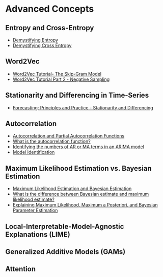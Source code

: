 # Advanced Concepts {#advanced_concepts} 

## Entropy and Cross-Entropy

- [Demystifying Entropy](https://towardsdatascience.com/demystifying-entropy-f2c3221e2550)
- [Demystifying Cross Entropy](https://towardsdatascience.com/demystifying-cross-entropy-e80e3ad54a8)

## Word2Vec

- [Word2Vec Tutorial- The Skip-Gram Model](http://mccormickml.com/2016/04/19/word2vec-tutorial-the-skip-gram-model/)
- [Word2Vec Tutorial Part 2 - Negative Sampling](http://mccormickml.com/2017/01/11/word2vec-tutorial-part-2-negative-sampling/)

## Stationarity and Differencing in Time-Series

- [Forecasting: Principles and Practice - Stationarity and Differencing](https://otexts.com/fpp2/stationarity.html)

## Autocorrelation

- [Autocorrelation and Partial Autocorrelation Functions](https://www.ibm.com/support/knowledgecenter/en/SS3RA7_15.0.0/com.ibm.spss.modeler.help/timeseries_acf_pacf.htm)
- [What is the autocorrelation function?](https://stats.stackexchange.com/questions/77248/what-is-autocorrelation-function)
- [Identifying the numbers of AR or MA terms in an ARIMA model](http://people.duke.edu/~rnau/411arim3.htm)
- [Model Identification](https://www.itl.nist.gov/div898/handbook/pmc/section6/pmc622.htm)

## Maximum Likelihood Estimation vs. Bayesian Estimation

- [Maximum Likelihood Estimation and Bayesian Estimation](https://www.youtube.com/watch?v=fjqd0gG-5OE&feature=youtu.be)
- [What is the difference between Bayesian estimate and maximum likelihood estimate?](https://stats.stackexchange.com/questions/74082/what-is-the-difference-in-bayesian-estimate-and-maximum-likelihood-estimate)
- [Explaining Maximum Likelihood, Maximum a Posteriori, and Bayesian Parameter Estimation](https://medium.com/@amatsukawa/maximum-likelihood-maximum-a-priori-and-bayesian-parameter-estimation-d99a23a0519f)

## Local-Interpretable-Model-Agnostic Explanations (LIME)

## Generalized Additive Models (GAMs)

## Attention
